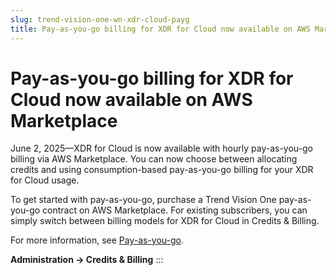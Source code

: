 ```yaml
---
slug: trend-vision-one-wn-xdr-cloud-payg
title: Pay-as-you-go billing for XDR for Cloud now available on AWS Marketplace
---
```

# Pay-as-you-go billing for XDR for Cloud now available on AWS Marketplace

June 2, 2025—XDR for Cloud is now available with hourly pay-as-you-go billing via AWS Marketplace. You can now choose between allocating credits and using consumption-based pay-as-you-go billing for your XDR for Cloud usage.

To get started with pay-as-you-go, purchase a Trend Vision One pay-as-you-go contract on AWS Marketplace. For existing subscribers, you can simply switch between billing models for XDR for Cloud in Credits & Billing.

For more information, see [Pay-as-you-go](pay-as-you-go.mdx).

**Administration → Credits & Billing**
:::

